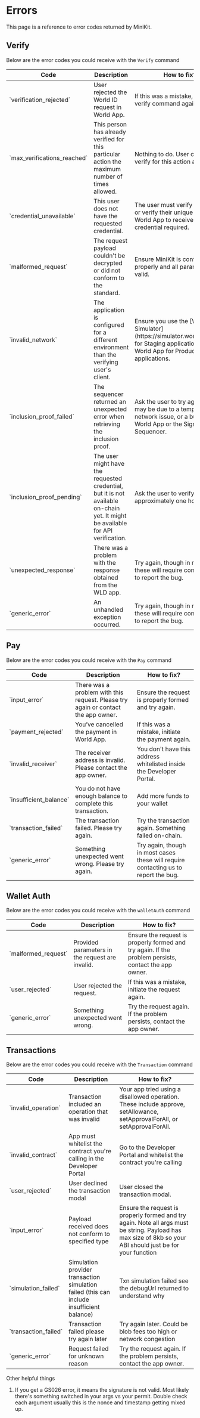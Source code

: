 # Errors

This page is a reference to error codes returned by MiniKit.

## Verify

Below are the error codes you could receive with the `Verify` command

<table>
	<thead>
		<tr>
			<th>Code</th>
			<th>Description</th>
			<th>How to fix?</th>
		</tr>
	</thead>
	<tbody>
		<tr>
			<td>`verification_rejected`</td>
			<td>User rejected the World ID request in World App.</td>
			<td>If this was a mistake, trigger the verify command again.</td>
		</tr>
		<tr>
			<td>`max_verifications_reached`</td>
			<td>This person has already verified for this particular action the maximum number of times allowed.</td>
			<td>Nothing to do. User cannot verify for this action again.</td>
		</tr>
		<tr>
			<td>`credential_unavailable`</td>
			<td>This user does not have the requested credential.</td>
			<td>
				The user must verify at the Orb or verify their unique device in World App to receive the credential
				required.
			</td>
		</tr>
		<tr>
			<td>`malformed_request`</td>
			<td>The request payload couldn't be decrypted or did not conform to the standard.</td>
			<td>Ensure MiniKit is configured properly and all parameters are valid.</td>
		</tr>
		<tr>
			<td>`invalid_network`</td>
			<td>The application is configured for a different environment than the verifying user's client.</td>
			<td>
				Ensure you use the [Worldcoin Simulator](https://simulator.worldcoin.org) for Staging applications and
				World App for Production applications.
			</td>
		</tr>
		<tr>
			<td>`inclusion_proof_failed`</td>
			<td>The sequencer returned an unexpected error when retrieving the inclusion proof.</td>
			<td>
				Ask the user to try again. This may be due to a temporary network issue, or a bug with World App or the
				Signup Sequencer.
			</td>
		</tr>
		<tr>
			<td>`inclusion_proof_pending`</td>
			<td>
				The user might have the requested credential, but it is not available on-chain yet. It might be
				available for API verification.
			</td>
			<td>Ask the user to verify again in approximately one hour.</td>
		</tr>
		<tr>
			<td>`unexpected_response`</td>
			<td>There was a problem with the response obtained from the WLD app.</td>
			<td>Try again, though in most cases these will require contacting us to report the bug.</td>
		</tr>
		<tr>
			<td>`generic_error`</td>
			<td>An unhandled exception occurred.</td>
			<td>Try again, though in most cases these will require contacting us to report the bug.</td>
		</tr>
	</tbody>
</table>

## Pay

Below are the error codes you could receive with the `Pay` command

<table>
	<thead>
		<tr>
			<th>Code</th>
			<th>Description</th>
			<th>How to fix?</th>
		</tr>
	</thead>
	<tbody>
		<tr>
			<td>`input_error`</td>
			<td>There was a problem with this request. Please try again or contact the app owner.</td>
			<td>Ensure the request is properly formed and try again.</td>
		</tr>
		<tr>
			<td>`payment_rejected`</td>
			<td>You’ve cancelled the payment in World App.</td>
			<td>If this was a mistake, initiate the payment again.</td>
		</tr>
		<tr>
			<td>`invalid_receiver`</td>
			<td>The receiver address is invalid. Please contact the app owner.</td>
			<td>You don't have this address whitelisted inside the Developer Portal.</td>
		</tr>
		<tr>
			<td>`insufficient_balance`</td>
			<td>You do not have enough balance to complete this transaction.</td>
			<td>Add more funds to your wallet</td>
		</tr>
		<tr>
			<td>`transaction_failed`</td>
			<td>The transaction failed. Please try again.</td>
			<td>Try the transaction again. Something failed on-chain.</td>
		</tr>
		<tr>
			<td>`generic_error`</td>
			<td>Something unexpected went wrong. Please try again.</td>
			<td>Try again, though in most cases these will require contacting us to report the bug.</td>
		</tr>
	</tbody>
</table>

## Wallet Auth

Below are the error codes you could receive with the `walletAuth` command

<table>
	<thead>
		<tr>
			<th>Code</th>
			<th>Description</th>
			<th>How to fix?</th>
		</tr>
	</thead>
	<tbody>
		<tr>
			<td>`malformed_request`</td>
			<td>Provided parameters in the request are invalid.</td>
			<td>
				Ensure the request is properly formed and try again. If the problem persists, contact the app owner.
			</td>
		</tr>
		<tr>
			<td>`user_rejected`</td>
			<td>User rejected the request.</td>
			<td>If this was a mistake, initiate the request again.</td>
		</tr>
		<tr>
			<td>`generic_error`</td>
			<td>Something unexpected went wrong.</td>
			<td>Try the request again. If the problem persists, contact the app owner.</td>
		</tr>
	</tbody>
</table>


## Transactions

Below are the error codes you could receive with the `Transaction` command

<table>
	<thead>
		<tr>
			<th>Code</th>
			<th>Description</th>
			<th>How to fix?</th>
		</tr>
	</thead>
	<tbody>
		<tr>
			<td>`invalid_operation`</td>
			<td>Transaction included an operation that was invalid</td>
			<td>Your app tried using a disallowed operation. These include approve, setAllowance, setApprovalForAll, or setApprovalForAll.</td>
		</tr>
		<tr>
			<td>`invalid_contract`</td>
			<td>App must whitelist the contract you're calling in the Developer Portal</td>
			<td>Go to the Developer Portal and whitelist the contract you're calling</td>
		</tr>
		<tr>
			<td>`user_rejected`</td>
			<td>User declined the transaction modal</td>
			<td>User closed the transaction modal.</td>
		</tr>
		<tr>
			<td>`input_error`</td>
			<td>Payload received does not conform to specified type</td>
			<td>Ensure the request is properly formed and try again. Note all args must be string. Payload has max size of 8kb so your ABI should just be for your function</td>
		</tr>
		<tr>
			<td>`simulation_failed`</td>
			<td>Simulation provider transaction simulation failed (this can include insufficient balance)</td>
			<td>Txn simulation failed see the debugUrl returned to understand why</td>
		</tr>
		<tr>
			<td>`transaction_failed`</td>
			<td>Transaction failed please try again later</td>
			<td>Try again later. Could be blob fees too high or network congestion</td>
		</tr>
		<tr>
			<td>`generic_error`</td>
			<td>Request failed for unknown reason</td>
			<td>Try the request again. If the problem persists, contact the app owner.</td>
		</tr>
	</tbody>
</table>

Other helpful things
1. If you get a GS026 error, it means the signature is not valid. Most likely there's something switched in your args vs your permit.
Double check each argument usually this is the nonce and timestamp getting mixed up. 

